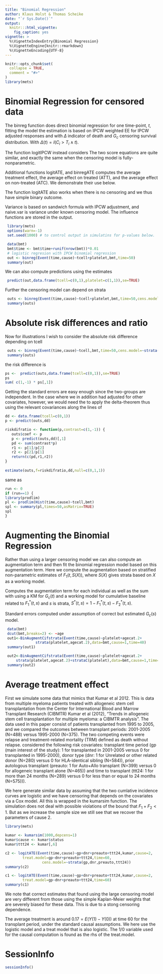 ```yaml
---
title: "Binomial Regression"
author: Klaus Holst & Thomas Scheike
date: "`r Sys.Date()`"
output:
  knitr:::html_vignette:
    fig_caption: yes
vignette: >
  %\VignetteIndexEntry{Binomial Regression}
  %\VignetteEngine{knitr::rmarkdown}
  %\VignetteEncoding{UTF-8}
---
```


```r
knitr::opts_chunk$set(
  collapse = TRUE,
  comment = "#>"
)
library(mets)
```

Binomial Regression for censored data 
=====================================

The binreg function does direct binomial regression for one time-point, $t$, 
fitting the model 
\begin{align*}
P(T \leq t, \epsilon=1 | X )  & = \mbox{expit}( X^T beta) 
\end{align*}
the estimation is based on IPCW weighted EE
\begin{align*}
 U(\beta) = &  X ( \Delta(t) I(T \leq t, \epsilon=1 )/G_c(T_i- \wedge t) - \mbox{expit}( X^T beta)) = 0 
\end{align*}
for IPCW adjusted responses and with $\Delta$ indicator of death and $G_c$ censoring survival
distribution. With $\Delta(t) = I( C_i > T_i \wedge t)$. 

The function logitIPCW instead considers 
\begin{align*}
 U(\beta) = &  X  \Delta(t) /G_c(T_i- \wedge t) ( I(T \leq t, \epsilon=1 ) - \mbox{expit}( X^T beta)) = 0.
\end{align*}
The two score equations are quite similar, and exactly the same when the censoring model is fully-nonparametric.

Additional functions logitATE, and binregATE computes the average treatment effect, the average effect on treated (ATT), and 
the average effect on non-treated (ATC). We demonstrate their use below. 

The function logitATE also works when there is no censoring and we thus have simple binary outcome. 

Variance is based on  sandwich formula with IPCW adjustment, and naive.var is variance 
under known censoring model. The influence functions are stored in the output. 


```r
 library(mets)
 options(warn=-1)
 set.seed(1000) # to control output in simulatins for p-values below.

 data(bmt)
 bmt$time <- bmt$time+runif(nrow(bmt))*0.01
 # logistic regresion with IPCW binomial regression 
 out <- binreg(Event(time,cause)~tcell+platelet,bmt,time=50)
 summary(out)
```

We can also compute predictions using the estimates 
```r
 predict(out,data.frame(tcell=c(0,1),platelet=c(1,1)),se=TRUE)
```

Further the censoring model can depend on strata 

```r
 outs <- binreg(Event(time,cause)~tcell+platelet,bmt,time=50,cens.model=~strata(tcell,platelet))
 summary(outs)
```

Absolute risk differences and ratio
===================================

Now for illustrations I wish to consider the absolute risk difference
depending on tcell 

```r
 outs <- binreg(Event(time,cause)~tcell,bmt,time=50,cens.model=~strata(tcell))
 summary(outs)
```

the risk difference is 

```r
ps <-  predict(outs,data.frame(tcell=c(0,1)),se=TRUE)
ps
sum( c(1,-1) * ps[,1])
```

Getting the standard errors are easy enough since the two-groups are
independent. In the case where we in addition had adjusted for other covariates, however, we would need 
the to apply the delta-theorem thus using the relevant covariances along the lines of 

```r
dd <- data.frame(tcell=c(0,1))
p <- predict(outs,dd)

riskdifratio <- function(p,contrast=c(1,-1)) {
   outs$coef <- p
   p <- predict(outs,dd)[,1]
   pd <- sum(contrast*p)
   r1 <- p[1]/p[2]
   r2 <- p[2]/p[1]
   return(c(pd,r1,r2))
}
     
estimate(outs,f=riskdifratio,dd,null=c(0,1,1))
```

same as 

```r
run <- 0
if (run==1) {
library(prodlim)
pl <- prodlim(Hist(time,cause)~tcell,bmt)
spl <- summary(pl,times=50,asMatrix=TRUE)
spl
}
```


Augmenting the Binomial Regression 
===================================

Rather than using a larger censoring model we can also compute an  augmentation term and
then fit the binomial regression model based on this augmentation term. 
Here we compute the augmentation based on stratified non-parametric estimates of $F_1(t,S(X))$, 
where $S(X)$ gives strata based on $X$ as a working model. 

 Computes  the augmentation term for each individual as well as the sum
\begin{align*}
 A & = \int_0^t H(u,X) \frac{1}{S^*(u,s)} \frac{1}{G_c(u)} dM_c(u)
\end{align*}
 with 
\begin{align*}
 H(u,X) & = F_1^*(t,S(X)) - F_1^*(u,S(X))
\end{align*}
using a KM for $G_c(t)$ and a working model for cumulative baseline
related to $F_1^*(t,s)$ and $s$ is strata, $S^*(t,s) = 1 - F_1^*(t,s) - F_2^*(t,s)$. 

 Standard errors computed under assumption of correct but estimated $G_c(s)$ model.

```r
 data(bmt)
 dcut(bmt,breaks=2) <- ~age 
 out1<-BinAugmentCifstrata(Event(time,cause)~platelet+agecat.2+
			  strata(platelet,agecat.2),data=bmt,cause=1,time=40)
 summary(out1)

 out2<-BinAugmentCifstrata(Event(time,cause)~platelet+agecat.2+
     strata(platelet,agecat.2)+strataC(platelet),data=bmt,cause=1,time=40)
 summary(out2)
```

Average treatment effect 
=========================

First we simulate some data that mimics that Kumar et al 2012. 
This is data from multiple myeloma patients treated with allogeneic stem cell
transplantation from the Center for International Blood and Marrow Transplant Research
(CIBMTR) Kumar et al (2012), "Trends in allogeneic stem cell transplantation for multiple myeloma: a CIBMTR
analysis".  The data used in this paper consist of patients transplanted from 1995 to
2005, and we compared the outcomes between transplant periods: 2001-2005 (N=488)
versus 1995-2000 (N=375). The two competing events were
relapse and treatment-related mortality (TRM) defined as death without relapse.
\cite{kumar-2012} considered the following risk covariates: 
transplant time period (gp (main interest of the study): 1 for transplanted in
2001-2005 versus 0 for transplanted in 1995-2000), donor type (dnr: 1 for Unrelated or
other related donor (N=280) versus 0 for HLA-identical sibling (N=584)), prior
autologous transplant (preauto: 1 for Auto+Allo transplant (N=399) versus 0 for
allogeneic transplant alone (N=465)) and time to transplant (ttt24: 1 for more than 24 months (N=289) versus 0 for less than or
equal to 24 months (N=575))). 


We here generate similar data by assuming that the two cumlative incidence curves are logistic and we
have censoring that depends on the covariates via a Cox model. All this is wrapped in the kumarsim function. 
The simulation does not deal with possible violations of the bound that $F_1+F_2 < 1$. But as we increase the 
sample size we still see that we recover the parameters of cause 2. 


```r
library(mets) 

kumar <- kumarsim(1000,depcens=1)
kumar$cause <- kumar$status
kumar$ttt24 <- kumar[,6]

c2 <- logitATE(Event(time,cause)~gp+dnr+preauto+ttt24,kumar,cause=2,
		treat.model=gp~dnr+preauto+ttt24,time=60,
                 cens.model=~strata(gp,dnr,preauto,ttt24))
summary(c2)

c1 <- logitATE(Event(time,cause)~gp+dnr+preauto+ttt24,kumar,cause=2,
		treat.model=gp~dnr+preauto+ttt24,time=60)
summary(c1)
```

We note that correct estimates that found using the large censoring model are very different from those
using the simple Kaplan-Meier weights that are severely biased for these data.  This is due to a stong 
censoring dependence. 

The average treatment is around $0.17 = E(Y(1) - Y(0))$ at time 60 for the 
transplant period, under the standard causal assumptions. We here use the logistic model and a treat model
that is also logistic. The 1/0 variable used for the causal computation is found as the rhs of the treat.model. 


SessionInfo
============


```r
sessionInfo()
```

